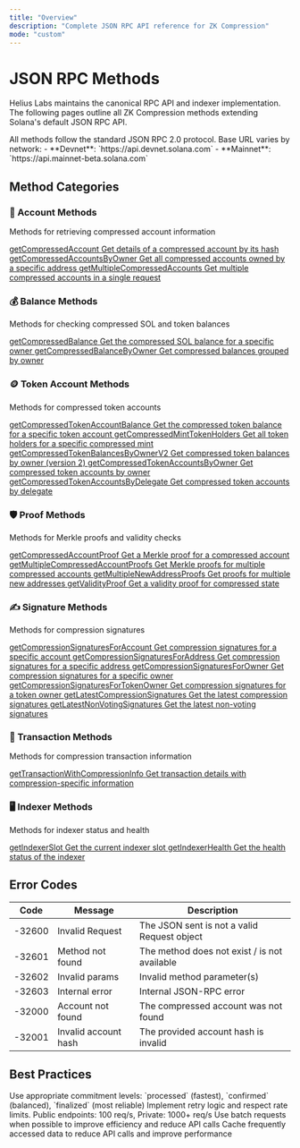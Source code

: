 ```yaml
---
title: "Overview"
description: "Complete JSON RPC API reference for ZK Compression"
mode: "custom"
---
```


<div className="overview-page-container">

# JSON RPC Methods

Helius Labs maintains the canonical RPC API and indexer implementation. The following pages outline all ZK Compression methods extending Solana's default JSON RPC API.

<div className="overview-info-section">
  <Info>
    All methods follow the standard JSON RPC 2.0 protocol. Base URL varies by
    network: - **Devnet**: `https://api.devnet.solana.com` - **Mainnet**:
    `https://api.mainnet-beta.solana.com`
  </Info>
</div>

## Method Categories

<div className="methods-grid">

<div className="method-category">
  <div className="category-header">
    <h3>👥 Account Methods</h3>
    <p>Methods for retrieving compressed account information</p>
  </div>
  <div className="method-links">
    <a
      href="/api-reference/json-rpc-methods/getCompressedAccount"
      className="method-link"
    >
      <span className="method-name">getCompressedAccount</span>
      <span className="method-desc">
        Get details of a compressed account by its hash
      </span>
    </a>
    <a
      href="/api-reference/json-rpc-methods/getCompressedAccountsByOwner"
      className="method-link"
    >
      <span className="method-name">getCompressedAccountsByOwner</span>
      <span className="method-desc">
        Get all compressed accounts owned by a specific address
      </span>
    </a>
    <a
      href="/api-reference/json-rpc-methods/getMultipleCompressedAccounts"
      className="method-link"
    >
      <span className="method-name">getMultipleCompressedAccounts</span>
      <span className="method-desc">
        Get multiple compressed accounts in a single request
      </span>
    </a>
  </div>
</div>

<div className="method-category">
  <div className="category-header">
    <h3>💰 Balance Methods</h3>
    <p>Methods for checking compressed SOL and token balances</p>
  </div>
  <div className="method-links">
    <a
      href="/api-reference/json-rpc-methods/getCompressedBalance"
      className="method-link"
    >
      <span className="method-name">getCompressedBalance</span>
      <span className="method-desc">
        Get the compressed SOL balance for a specific owner
      </span>
    </a>
    <a
      href="/api-reference/json-rpc-methods/getCompressedBalanceByOwner"
      className="method-link"
    >
      <span className="method-name">getCompressedBalanceByOwner</span>
      <span className="method-desc">
        Get compressed balances grouped by owner
      </span>
    </a>
  </div>
</div>

<div className="method-category">
  <div className="category-header">
    <h3>🪙 Token Account Methods</h3>
    <p>Methods for compressed token accounts</p>
  </div>
  <div className="method-links">
    <a
      href="/api-reference/json-rpc-methods/getCompressedTokenAccountBalance"
      className="method-link"
    >
      <span className="method-name">getCompressedTokenAccountBalance</span>
      <span className="method-desc">
        Get the compressed token balance for a specific token account
      </span>
    </a>
    <a
      href="/api-reference/json-rpc-methods/getCompressedMintTokenHolders"
      className="method-link"
    >
      <span className="method-name">getCompressedMintTokenHolders</span>
      <span className="method-desc">
        Get all token holders for a specific compressed mint
      </span>
    </a>
    <a
      href="/api-reference/json-rpc-methods/getCompressedTokenBalancesByOwnerV2"
      className="method-link"
    >
      <span className="method-name">getCompressedTokenBalancesByOwnerV2</span>
      <span className="method-desc">
        Get compressed token balances by owner (version 2)
      </span>
    </a>
    <a
      href="/api-reference/json-rpc-methods/getCompressedTokenAccountsByOwner"
      className="method-link"
    >
      <span className="method-name">getCompressedTokenAccountsByOwner</span>
      <span className="method-desc">
        Get compressed token accounts by owner
      </span>
    </a>
    <a
      href="/api-reference/json-rpc-methods/getCompressedTokenAccountsByDelegate"
      className="method-link"
    >
      <span className="method-name">getCompressedTokenAccountsByDelegate</span>
      <span className="method-desc">
        Get compressed token accounts by delegate
      </span>
    </a>
  </div>
</div>

<div className="method-category">
  <div className="category-header">
    <h3>🛡️ Proof Methods</h3>
    <p>Methods for Merkle proofs and validity checks</p>
  </div>
  <div className="method-links">
    <a
      href="/api-reference/json-rpc-methods/getCompressedAccountProof"
      className="method-link"
    >
      <span className="method-name">getCompressedAccountProof</span>
      <span className="method-desc">
        Get a Merkle proof for a compressed account
      </span>
    </a>
    <a
      href="/api-reference/json-rpc-methods/getMultipleCompressedAccountProofs"
      className="method-link"
    >
      <span className="method-name">getMultipleCompressedAccountProofs</span>
      <span className="method-desc">
        Get Merkle proofs for multiple compressed accounts
      </span>
    </a>
    <a
      href="/api-reference/json-rpc-methods/getMultipleNewAddressProofs"
      className="method-link"
    >
      <span className="method-name">getMultipleNewAddressProofs</span>
      <span className="method-desc">Get proofs for multiple new addresses</span>
    </a>
    <a
      href="/api-reference/json-rpc-methods/getValidityProof"
      className="method-link"
    >
      <span className="method-name">getValidityProof</span>
      <span className="method-desc">
        Get a validity proof for compressed state
      </span>
    </a>
  </div>
</div>

<div className="method-category">
  <div className="category-header">
    <h3>✍️ Signature Methods</h3>
    <p>Methods for compression signatures</p>
  </div>
  <div className="method-links">
    <a
      href="/api-reference/json-rpc-methods/getCompressionSignaturesForAccount"
      className="method-link"
    >
      <span className="method-name">getCompressionSignaturesForAccount</span>
      <span className="method-desc">
        Get compression signatures for a specific account
      </span>
    </a>
    <a
      href="/api-reference/json-rpc-methods/getCompressionSignaturesForAddress"
      className="method-link"
    >
      <span className="method-name">getCompressionSignaturesForAddress</span>
      <span className="method-desc">
        Get compression signatures for a specific address
      </span>
    </a>
    <a
      href="/api-reference/json-rpc-methods/getCompressionSignaturesForOwner"
      className="method-link"
    >
      <span className="method-name">getCompressionSignaturesForOwner</span>
      <span className="method-desc">
        Get compression signatures for a specific owner
      </span>
    </a>
    <a
      href="/api-reference/json-rpc-methods/getCompressionSignaturesForTokenOwner"
      className="method-link"
    >
      <span className="method-name">getCompressionSignaturesForTokenOwner</span>
      <span className="method-desc">
        Get compression signatures for a token owner
      </span>
    </a>
    <a
      href="/api-reference/json-rpc-methods/getLatestCompressionSignatures"
      className="method-link"
    >
      <span className="method-name">getLatestCompressionSignatures</span>
      <span className="method-desc">Get the latest compression signatures</span>
    </a>
    <a
      href="/api-reference/json-rpc-methods/getLatestNonVotingSignatures"
      className="method-link"
    >
      <span className="method-name">getLatestNonVotingSignatures</span>
      <span className="method-desc">Get the latest non-voting signatures</span>
    </a>
  </div>
</div>

<div className="method-category method-transaction">
  <div className="category-header">
    <h3>🔄 Transaction Methods</h3>
    <p>Methods for compression transaction information</p>
  </div>
  <div className="method-links">
    <a
      href="/api-reference/json-rpc-methods/getTransactionWithCompressionInfo"
      className="method-link"
    >
      <span className="method-name">getTransactionWithCompressionInfo</span>
      <span className="method-desc">
        Get transaction details with compression-specific information
      </span>
    </a>
  </div>
</div>

<div className="method-category method-indexer">
  <div className="category-header">
    <h3>🖥️ Indexer Methods</h3>
    <p>Methods for indexer status and health</p>
  </div>
  <div className="method-links">
    <a
      href="/api-reference/json-rpc-methods/getIndexerSlot"
      className="method-link"
    >
      <span className="method-name">getIndexerSlot</span>
      <span className="method-desc">Get the current indexer slot</span>
    </a>
    <a
      href="/api-reference/json-rpc-methods/getIndexerHealth"
      className="method-link"
    >
      <span className="method-name">getIndexerHealth</span>
      <span className="method-desc">Get the health status of the indexer</span>
    </a>
  </div>
</div>

</div>

<div className="bottom-sections">

<div className="error-codes-section">
<h2>Error Codes</h2>

| Code   | Message              | Description                                  |
| ------ | -------------------- | -------------------------------------------- |
| -32600 | Invalid Request      | The JSON sent is not a valid Request object  |
| -32601 | Method not found     | The method does not exist / is not available |
| -32602 | Invalid params       | Invalid method parameter(s)                  |
| -32603 | Internal error       | Internal JSON-RPC error                      |
| -32000 | Account not found    | The compressed account was not found         |
| -32001 | Invalid account hash | The provided account hash is invalid         |

</div>

<div className="best-practices-section">
<h2>Best Practices</h2>

<CardGroup cols={2}>
  <Card title="Commitment Levels" icon="shield-check">
    Use appropriate commitment levels: `processed` (fastest), `confirmed`
    (balanced), `finalized` (most reliable)
  </Card>
  <Card title="Rate Limiting" icon="gauge-high">
    Implement retry logic and respect rate limits. Public endpoints: 100 req/s,
    Private: 1000+ req/s
  </Card>
  <Card title="Batch Requests" icon="layer-group">
    Use batch requests when possible to improve efficiency and reduce API calls
  </Card>
  <Card title="Caching" icon="database">
    Cache frequently accessed data to reduce API calls and improve performance
  </Card>
</CardGroup>
</div>

</div>

</div>
